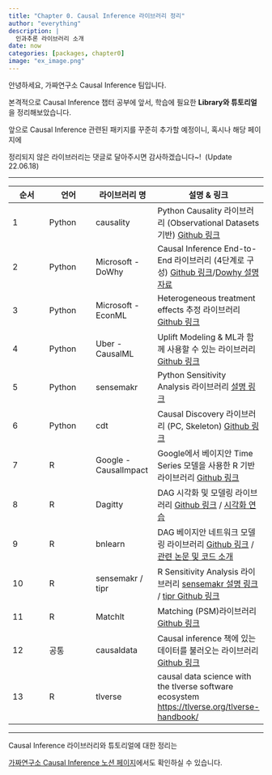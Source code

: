 ```yaml
---
title: "Chapter 0. Causal Inference 라이브러리 정리"
author: "everything"
description: |
  인과추론 라이브러리 소개  
date: now
categories: [packages, chapter0]
image: "ex_image.png"
---
```


안녕하세요, 가짜연구소 Causal Inference 팀입니다.

본격적으로 Causal Inference 챕터 공부에 앞서, 학습에 필요한 **Library와 튜토리얼**을 정리해보았습니다.

앞으로 Causal Inference 관련된 패키지를 꾸준히 추가할 예정이니, 혹시나 해당 페이지에

정리되지 않은 라이브러리는 댓글로 달아주시면 감사하겠습니다\~!  (Update 22.06.18)

------------------------------------------------------------------------

| **순서** | **언어** | **라이브러리 명**     | **설명 & 링크**                                                                                                                                                          |
|------------------|------------------|------------------|------------------|
| 1        | Python   | causality             | Python Causality 라이브러리 (Observational Datasets 기반) [Github 링크](https://github.com/akelleh/causality%20)                                                         |
| 2        | Python   | Microsoft - DoWhy     | Causal Inference End-to-End 라이브러리 (4단계로 구성) [Github 링크](https://microsoft.github.io/dowhy%20)/[Dowhy 설명자료](https://arxiv.org/pdf/2011.04216.pdf)         |
| 3        | Python   | Microsoft - EconML    | Heterogeneous treatment effects 추정 라이브러리 [Github 링크](https://github.com/microsoft/EconML)                                                                       |
| 4        | Python   | Uber - CausalML       | Uplift Modeling & ML과 함께 사용할 수 있는 라이브러리 [Github 링크](https://github.com/uber/causalml%20)                                                                 |
| 5        | Python   | sensemakr             | Python Sensitivity Analysis 라이브러리 [설명 링크](https://pysensemakr.readthedocs.io/en/latest/index.html)                                                              |
| 6        | Python   | cdt                   | Causal Discovery 라이브러리 (PC, Skeleton) [Github 링크](https://fentechsolutions.github.io/CausalDiscoveryToolbox/html/index.html)                                      |
| 7        | R        | Google - CausalImpact | Google에서 베이지안 Time Series 모델을 사용한 R 기반 라이브러리 [Github 링크](https://github.com/google/CausalImpact)                                                    |
| 8        | R        | Dagitty               | DAG 시각화 및 모델링 라이브러리 [Github 링크](https://github.com/jtextor/dagitty) / [시각화 연습](http://www.dagitty.net/primer/#study-question-1.5.1)                   |
| 9        | R        | bnlearn               | DAG 베이지안 네트워크 모델링 라이브러리 [Github 링크](https://github.com/erdogant/bnlearn) /[관련 논문 및 코드 소개](https://osf.io/vufj4/)                              |
| 10       | R        | sensemakr / tipr      | R Sensitivity Analysis 라이브러리 [sensemakr 설명 링크](https://cran.r-project.org/web/packages/sensemakr/index.html) / [tipr Github 링크](https://github.com/cran/tipr) |
| 11       | R        | Matchlt               | Matching (PSM)라이브러리 [Github 링크](https://sejdemyr.github.io/r-tutorials/statistics/tutorial8.html)                                                                 |
| 12       | 공통     | causaldata            | Causal inference 책에 있는 데이터를 불러오는 라이브러리 [Github 링크](https://github.com/NickCH-K/causaldata)                                                            |
| 13       | R        | tlverse               | causal data science with the tlverse software ecosystem <https://tlverse.org/tlverse-handbook/>                                                                          |

------------------------------------------------------------------------

Causal Inference 라이브러리와 튜토리얼에 대한 정리는

[가짜연구소 Causal Inference 노션 페이지](https://pseudo-lab.com/Casual-Causality-efb2d821ae334b8d9674ca331edebc72)에서도 확인하실 수 있습니다.
